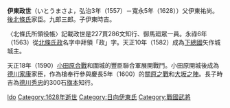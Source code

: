 '''伊東政世'''（いとうまさよ，弘治3年（1557）－寬永5年（1628））父伊東祐尚。[[後北條氏|後北條氏]]家臣。九郎三郎。子伊東時吉。

〈北條氏所領役帳〉記載政世是227貫286文知行、御馬廻眾一員。永祿6年（1563）從[[北條氏政|北條氏政]]名字中拜領「政」字。天正10年（1582）成為[[下總國|下總國]]矢作城城主。

天正18年（1590）[[小田原合戰|小田原合戰]]和圍城的豐臣聯合軍展開戰鬥。小田原開城後成為[[德川家康|德川家康]]家臣，作為槍奉行參與慶長5年（1600）的[[關原之戰|關原之戰]]和[[大坂之陣|大坂之陣]]。長子時吉為[[德川秀忠|德川秀忠]]的300石[[旗本|旗本]]知行。
[[Category:1557年出生|Ido]]
[[Category:1628年逝世|Category:1628年逝世]]
[[Category:日向伊東氏|Category:日向伊東氏]]
[[Category:戰國武將|Category:戰國武將]]